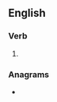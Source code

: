 ==English==

===Verb===
{{head|en|verb form}}

# {{present participle of|delude|lang=en|nocat=1}}

===Anagrams===
* {{anagrams|en|a=ddegilnu|indulged|ungilded}}